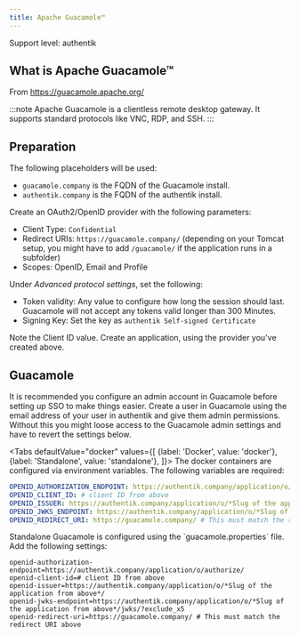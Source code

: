```yaml
---
title: Apache Guacamole™
---
```


<span class="badge badge--primary">Support level: authentik</span>

## What is Apache Guacamole™

From https://guacamole.apache.org/

:::note
Apache Guacamole is a clientless remote desktop gateway. It supports standard protocols like VNC, RDP, and SSH.
:::

## Preparation

The following placeholders will be used:

-   `guacamole.company` is the FQDN of the Guacamole install.
-   `authentik.company` is the FQDN of the authentik install.

Create an OAuth2/OpenID provider with the following parameters:

-   Client Type: `Confidential`
-   Redirect URIs: `https://guacamole.company/` (depending on your Tomcat setup, you might have to add `/guacamole/` if the application runs in a subfolder)
-   Scopes: OpenID, Email and Profile

Under _Advanced protocol settings_, set the following:

-   Token validity: Any value to configure how long the session should last. Guacamole will not accept any tokens valid longer than 300 Minutes.
-   Signing Key: Set the key as `authentik Self-signed Certificate`

Note the Client ID value. Create an application, using the provider you've created above.

## Guacamole

It is recommended you configure an admin account in Guacamole before setting up SSO to make things easier. Create a user in Guacamole using the email address of your user in authentik and give them admin permissions. Without this you might loose access to the Guacamole admin settings and have to revert the settings below.


<Tabs
  defaultValue="docker"
  values={[
    {label: 'Docker', value: 'docker'},
    {label: 'Standalone', value: 'standalone'},
  ]}>
  <TabItem value="docker">
    The docker containers are configured via environment variables. The following variables are required:

```yaml
OPENID_AUTHORIZATION_ENDPOINT: https://authentik.company/application/o/authorize/
OPENID_CLIENT_ID: # client ID from above
OPENID_ISSUER: https://authentik.company/application/o/*Slug of the application from above*/
OPENID_JWKS_ENDPOINT: https://authentik.company/application/o/*Slug of the application from above*/jwks/?exclude_x5
OPENID_REDIRECT_URI: https://guacamole.company/ # This must match the redirect URI above
```

  </TabItem>
  <TabItem value="standalone">
    Standalone Guacamole is configured using the `guacamole.properties` file. Add the following settings:

```
openid-authorization-endpoint=https://authentik.company/application/o/authorize/
openid-client-id=# client ID from above
openid-issuer=https://authentik.company/application/o/*Slug of the application from above*/
openid-jwks-endpoint=https://authentik.company/application/o/*Slug of the application from above*/jwks/?exclude_x5
openid-redirect-uri=https://guacamole.company/ # This must match the redirect URI above
```

  </TabItem>
</Tabs>

